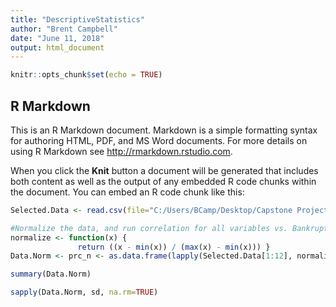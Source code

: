 ---
title: "DescriptiveStatistics"
author: "Brent Campbell"
date: "June 11, 2018"
output: html_document
---

```{r setup, include=FALSE}
knitr::opts_chunk$set(echo = TRUE)
```

## R Markdown

This is an R Markdown document. Markdown is a simple formatting syntax for authoring HTML, PDF, and MS Word documents. For more details on using R Markdown see <http://rmarkdown.rstudio.com>.

When you click the **Knit** button a document will be generated that includes both content as well as the output of any embedded R code chunks within the document. You can embed an R code chunk like this:

```{r}
Selected.Data <- read.csv(file="C:/Users/BCamp/Desktop/Capstone Project/Data_SelectedVariables.csv", header=TRUE, sep=",")

#Normalize the data, and run correlation for all variables vs. Bankruptcy Outcome
normalize <- function(x) {
               return ((x - min(x)) / (max(x) - min(x))) }
Data.Norm <- prc_n <- as.data.frame(lapply(Selected.Data[1:12], normalize))

summary(Data.Norm)
```

```{r}
sapply(Data.Norm, sd, na.rm=TRUE)
```

